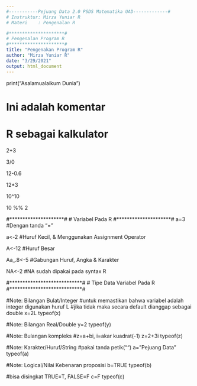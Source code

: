 ---
#-----------Pejuang Data 2.0 PSDS Matematika UAD-------------#
# Instruktur: Mirza Yuniar R
# Materi    : Pengenalan R

#*********************#
# Pengenalan Program R
#*********************#
title: "Pengenakan Program R"
author: "Mirza Yuniar R"
date: "3/29/2021"
output: html_document
---

print("Asalamualaikum Dunia")

# Ini adalah komentar

# R sebagai kalkulator
2+3

3/0

12-0.6

12*3

10^10

10 %% 2

#*********************#
#   Variabel Pada R
#*********************#
a=3      #Dengan tanda "="

a<-2     #Huruf Kecil, & Menggunakan Assignment Operator

A<-12    #Huruf Besar

Aa_.8<-5 #Gabungan Huruf, Angka & Karakter

NA<-2    #NA sudah dipakai pada syntax R

#****************************#
#   Tipe Data Variabel Pada R
#****************************#

#Note: Bilangan Bulat/Integer
#untuk memastikan bahwa variabel adalah integer digunakan huruf L
#jika tidak maka secara default dianggap sebagai double
x=2L
typeof(x)

#Note: Bilangan Real/Double
y=2
typeof(y)

#Note: Bulangan kompleks
#z=a+bi, i=akar kuadrat(-1)
z=2+3i
typeof(z)

#Note: Karakter/Huruf/String
#pakai tanda petik("")
a="Pejuang Data"
typeof(a)

#Note: Logical/Nilai Kebenaran proposisi
b=TRUE
typeof(b)

#bisa disingkat TRUE=T, FALSE=F
c=F
typeof(c)